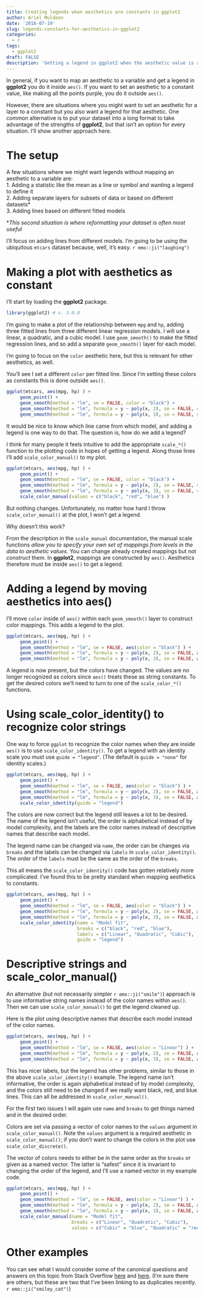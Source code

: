 ```yaml
---
title: Creating legends when aesthetics are constants in ggplot2
author: Ariel Muldoon
date: '2018-07-19'
slug: legends-constants-for-aesthetics-in-ggplot2
categories:
  - r
tags:
  - ggplot2
draft: FALSE
description: 'Getting a legend in ggplot2 when the aesthetic value is a constant instead of a variable can be tricky.  I go through an example of a situation where this might be useful and show how to first get a legend and then how to "prettify" that legend.'
---
```


In general, if you want to map an aesthetic to a variable and get a legend in **ggplot2** you do it inside `aes()`.  If you want to set an aesthetic to a constant value, like making all the points purple, you do it outside `aes()`.

However, there are situations where you might want to set an aesthetic for a layer to a constant but you also want a legend for that aesthetic.  One common alternative is to put your dataset into a long format to take advantage of the strengths of **ggplot2**, but that isn't an option for every situation.  I'll show another approach here.

# The setup

A few situations where we might want legends without mapping an aesthetic to a variable are:  
1. Adding a statistic like the mean as a line or symbol and wanting a legend to define it  
2. Adding separate layers for subsets of data or based on different datasets\*  
3. Adding lines based on different fitted models

\**This second situation is where reformatting your dataset is often most useful*

I'll focus on adding lines from different models.  I'm going to be using the ubiquitous `mtcars` dataset because, well, it's easy. `r emo::ji("laughing")`

# Making a plot with aesthetics as constant

I'll start by loading the **ggplot2** package.

```r
library(ggplot2) # v. 3.0.0
```

I'm going to make a plot of the relationship between `mpg` and `hp`, adding three fitted lines from three different linear regression models.  I will use a linear, a quadratic, and a cubic model.  I use `geom_smooth()` to make the fitted regression lines, and so add a separate `geom_smooth()` layer for each model.

I'm going to focus on the `color` aesthetic here, but this is relevant for other aesthetics, as well.

You'll see I set a different `color` per fitted line. Since I'm setting these colors as constants this is done outside `aes()`.  

```r
ggplot(mtcars, aes(mpg, hp) ) +
     geom_point() +
     geom_smooth(method = "lm", se = FALSE, color = "black") +
     geom_smooth(method = "lm", formula = y ~ poly(x, 2), se = FALSE, color = "red") +
     geom_smooth(method = "lm", formula = y ~ poly(x, 3), se = FALSE, color = "blue")
```

It would be nice to know which line came from which model, and adding a legend is one way to do that.  The question is, how do we add a legend?  

I think for many people it feels intuitive to add the appropriate `scale_*()` function to the plotting code in hopes of getting a legend.  Along those lines I'll add `scale_color_manual()` to my plot.

```r
ggplot(mtcars, aes(mpg, hp) ) +
     geom_point() +
     geom_smooth(method = "lm", se = FALSE, color = "black") +
     geom_smooth(method = "lm", formula = y ~ poly(x, 2), se = FALSE, color = "red") +
     geom_smooth(method = "lm", formula = y ~ poly(x, 3), se = FALSE, color = "blue") +
     scale_color_manual(values = c("black", "red", "blue") )
```

But nothing changes.  Unfortunately, no matter how hard I throw `scale_color_manual()` at the plot, I won't get a legend.  

Why doesn't this work?  

From the description in the `scale_manual` documentation, the manual scale functions *allow you to specify your own set of mappings from levels in the data to aesthetic values.*  You can change already created mappings but not *construct* them.  In **ggplot2**, mappings are constructed by `aes()`.  Aesthetics therefore must be inside `aes()` to get a legend.

# Adding a legend by moving aesthetics into aes()

I'll move `color` inside of `aes()` within each `geom_smooth()` layer to construct color mappings.  This adds a legend to the plot.

```r
ggplot(mtcars, aes(mpg, hp) ) +
     geom_point() +
     geom_smooth(method = "lm", se = FALSE, aes(color = "black") ) +
     geom_smooth(method = "lm", formula = y ~ poly(x, 2), se = FALSE, aes(color = "red") ) +
     geom_smooth(method = "lm", formula = y ~ poly(x, 3), se = FALSE, aes(color = "blue") )
```

A legend is now present, but the colors have changed.  The values are no longer recognized as colors since `aes()` treats these as string constants.  To get the desired colors we'll need to turn to one of the `scale_color_*()` functions.

# Using scale_color_identity() to recognize color strings

One way to force `ggplot` to recognize the color names when they are inside `aes()` is to use `scale_color_identity()`.  To get a legend with an identity scale you must use `guide = "legend"`.  (The default is `guide = "none"` for identity scales.)

```r
ggplot(mtcars, aes(mpg, hp) ) +
     geom_point() +
     geom_smooth(method = "lm", se = FALSE, aes(color = "black") ) +
     geom_smooth(method = "lm", formula = y ~ poly(x, 2), se = FALSE, aes(color = "red") ) +
     geom_smooth(method = "lm", formula = y ~ poly(x, 3), se = FALSE, aes(color = "blue") ) +
     scale_color_identity(guide = "legend")
```

The colors are now correct but the legend still leaves a lot to be desired.  The name of the legend isn't useful, the order is alphabetical instead of by model complexity, and the labels are the color names instead of descriptive names that describe each model.

The legend name can be changed via `name`, the order can be changes via `breaks` and the labels can be changed via `labels` in `scale_color_identity()`.  The order of the `labels` must be the same as the order of the `breaks`.

This all means the `scale_color_identity()` code has gotten relatively more complicated.  I've found this to be pretty standard when mapping aesthetics to constants.

```r
ggplot(mtcars, aes(mpg, hp) ) +
     geom_point() +
     geom_smooth(method = "lm", se = FALSE, aes(color = "black") ) +
     geom_smooth(method = "lm", formula = y ~ poly(x, 2), se = FALSE, aes(color = "red") ) +
     geom_smooth(method = "lm", formula = y ~ poly(x, 3), se = FALSE, aes(color = "blue") ) +
     scale_color_identity(name = "Model fit",
                          breaks = c("black", "red", "blue"),
                          labels = c("Linear", "Quadratic", "Cubic"),
                          guide = "legend")
```

# Descriptive strings and scale_color_manual()

An alternative (but not necessarily simpler `r emo::ji("smile")`) approach is to use  informative string names instead of the color names within `aes()`.  Then we can use `scale_color_manual()` to get the legend cleaned up.  

Here is the plot using descriptive names that describe each model instead of the color names.

```r
ggplot(mtcars, aes(mpg, hp) ) +
     geom_point() +
     geom_smooth(method = "lm", se = FALSE, aes(color = "Linear") ) +
     geom_smooth(method = "lm", formula = y ~ poly(x, 2), se = FALSE, aes(color = "Quadratic") ) +
     geom_smooth(method = "lm", formula = y ~ poly(x, 3), se = FALSE, aes(color = "Cubic") )
```

This has nicer labels, but the legend has other problems, similar to those in the above `scale_color_identity()` example.  The legend name isn't informative, the order is again alphabetical instead of by model complexity, and the colors still need to be changed if we really want black, red, and blue lines.  This can all be addressed in `scale_color_manual()`.

For the first two issues I will again use `name` and `breaks` to get things named and in the desired order.

Colors are set via passing a vector of color names to the `values` argument in `scale_color_manual()`.  Note the `values` argument is a required aesthetic in `scale_color_manual()`; if you don't want to change the colors in the plot use `scale_color_discrete()`.

The vector of colors needs to either be in the same order as the `breaks` or given as a named vector.  The latter is "safest" since it is invariant to changing the order of the legend, and I'll use a named vector in my example code.

```r
ggplot(mtcars, aes(mpg, hp) ) +
     geom_point() +
     geom_smooth(method = "lm", se = FALSE, aes(color = "Linear") ) +
     geom_smooth(method = "lm", formula = y ~ poly(x, 2), se = FALSE, aes(color = "Quadratic") ) +
     geom_smooth(method = "lm", formula = y ~ poly(x, 3), se = FALSE, aes(color = "Cubic") ) +
     scale_color_manual(name = "Model fit",
                        breaks = c("Linear", "Quadratic", "Cubic"),
                        values = c("Cubic" = "blue", "Quadratic" = "red", "Linear" = "black") )
```

# Other examples

You can see what I would consider some of the canonical questions and answers on this topic from Stack Overflow [here](https://stackoverflow.com/questions/10349206/add-legend-to-ggplot2-line-plot) and [here](https://stackoverflow.com/questions/17148679/construct-a-manual-legend-for-a-complicated-plot).  (I'm sure there are others, but these are two that I've been linking to as duplicates recently. `r emo::ji("smiley_cat")`) 

